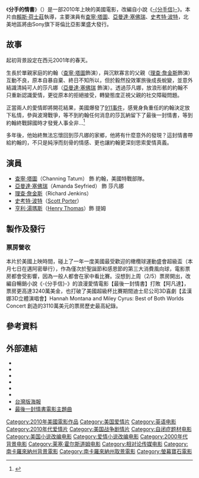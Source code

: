 {{Link style|time=2015-12-11T06:12:18+00:00}}
{{noteTA
|T=zh-tw:最後一封情書;zh-hk:分手的情書;zh-cn:分手信;
|G1=Show
|G2=Movie
|1=zh-tw:最後一封情書;zh-hk:分手的情書;zh-cn:分手信;
|2=zh-cn:阿曼达·西耶弗里德; zh-tw:亞曼達·塞佛瑞;zh-hk:雅曼達·施菲;
|3=zh-hk:賴斯·荷士莊;zh-tw:萊斯·霍斯壯;zh-cn:莱塞·霍尔斯道姆;
|4=zh-tw:莎凡娜;zh-hk:薩凡娜;
}}
{{Infobox film
| name           = 最後一封情書
| original_name  = Dear John
| image          = Dear John.jpg
| caption        = Theatrical release poster
| director       = [[萊斯·霍斯壯|萊斯·霍斯壯]]（[[:en:Lasse_Hallstrom|Lasse Hallström]]）
| producer       = 瑪蒂·柏恩<br />維克·高佛瑞<br />萊恩·高文納
| writer         = [[:en:Jamie_Linden|杰米·林登]]<br />[[尼可拉斯·史派克|尼可拉斯·史派克]] {{small|（[[:en:Dear_John_(novel)|Novel]]）}}
| starring       = [[查寧·塔圖|查寧·塔圖]]<br />[[亞曼達·塞佛瑞|亞曼達·塞佛瑞]]<br />[[史考特·波特|史考特·波特]]（[[:en:Scott_Porter|Scott Porter]]）
| music          = [[:en:Deborah_Lurie|黛博拉·羅瑞]]
| cinematography = [[:en:Terry_Stacey|泰瑞·史戴西]]
| editing        = 克莉絲提娜·博登
| studio         = [[Relativity_Media|Relativity Media]]<br />Temple Hill Productions
| distributor    = [[螢幕寶石|螢幕寶石]]<br />台灣代理：[[威望國際|威望國際]]
| released       = {{USA}}{{Start date|2010|02|05}} <br />{{flagicon|Taiwan}}台灣{{Start date|2010|03|26}}
| runtime        = 105分鐘（1小時45分）
| country        = {{USA}}
| language       = 英語
| budget         = $25,000,000美元
| gross          = $114,977,104<ref>{{cite web|url=http://www.boxofficemojo.com/movies/?id=dearjohn.htm| title=Dear John (2010) |publisher=Box Office Mojo |accessdate=2010-02-07}}</ref>
| hk_name = 分手的情書
| tw_name = 最後一封情書
| cn_name = 分手信
}}

《'''分手的情書'''》（{{lang-en|''Dear John''}}）是一部2010年上映的美國電影，改編自小說《[[分手信|-{分手信}-]]》。本片由[[賴斯·荷士莊|賴斯·荷士莊]]執導，主要演員有[[查寧·塔圖|查寧·塔圖]]、[[亞曼達·塞佛瑞|亞曼達·塞佛瑞]]、[[史考特·波特|史考特·波特]]，北美地區將由Sony旗下哥倫比亞影業盛大發行。

== 故事 ==
起初背景設定在西元2001年的春天。

生長於單親家庭的約翰（[[查寧·塔圖|查寧·塔圖]]飾演），與沉默寡言的父親（[[理查·詹金斯|理查·詹金斯]]飾演）互動不良，原本自暴自棄、終日不知所以，但於毅然投效軍旅後成長蛻變，並意外結識清純可人的莎凡娜（[[亞曼達·塞佛瑞|亞曼達·塞佛瑞]] 飾演）。透過莎凡娜，放浪形骸的約翰不只重新認識愛情，更從原本的拒絕接受，轉變態度正視父親的社交障礙問題。

正當兩人的愛情即將開花結果，美國爆發了[[911事件|911事件]]，感覺身負重任的約翰決定放下私情，參與波灣戰爭，等不到約翰任何消息的莎瓦納留下了最後一封情書，等到約翰終戰歸國時才發覺人事全非…<ref>{{cite web|url=http://tw.movie.yahoo.com/movieinfo_main.html/id=3319 |title=最後一封情書(Dear John) |work=Yahoo!電影(台灣)|劇情介紹 |deadurl=yes |archiveurl=https://web.archive.org/web/20100421021128/http://tw.movie.yahoo.com/movieinfo_main.html/id%3D3319 |archivedate=2010-04-21 }}</ref>

多年後，他始終無法忘懷回到莎凡娜的家鄉，他將有什麼意外的發現？這封情書帶給約翰的，不只是純淨而刻骨的情感、更也讓約翰更深刻思索愛情真義。

== 演員 ==
*[[查寧·塔圖|查寧·塔圖]]（Channing Tatum） 飾 約翰，美國特戰部隊。
*[[亞曼達·塞佛瑞|亞曼達·塞佛瑞]]（Amanda Seyfried） 飾 莎凡娜
*[[理查·詹金斯|理查·詹金斯]]（Richard Jenkins）
*[[史考特·波特|史考特·波特]]（[[:en:Scott_Porter|Scott Porter]]）
*[[亨利·湯瑪斯|亨利·湯瑪斯]]（[[:en:Henry_Thomas|Henry Thomas]]）飾 提姆

== 製作及發行 ==
=== 票房營收 ===

本片於美國上映時間，碰上了一年一度美國最受歡迎的橄欖球運動盛會超級盃（本月七日在邁阿密舉行），作為僅次於聖誕節和感恩節的第三大消費風向球，電影票房都會受影響，因為一般人都會在家中看比賽。沒想到上周（2/5）票房開出，改編自暢銷小說《-{分手信}-》的浪漫愛情電影【最後一封情書】打敗【阿凡達】，票房更高達3240萬美金，也打破了美國超級杯比賽期間迪士尼公司3D喜劇【孟漢娜3D立體演唱會】Hannah Montana and Miley Cyrus: Best of Both Worlds Concert 創造的3110萬美元的票房歷史最高紀錄。

==參考資料==
{{reflist}}

==外部連結==
* {{official|http://www.dearjohn-movie.com/}}
* {{Imdb title|0989757|Dear John}}
* {{Amg movie|482479|Dear John}}
* {{mojo title|dearjohn|Dear John}}
* {{rotten-tomatoes|dear_john|Dear John}}
* {{metacritic film|dearjohn|Dear John}}
* [http://ent.msn.com.tw/images/poster/1221/MP000000122110021216120501.jpg 台灣版海報]
* [http://lineday.co/amanda-seyfried-little-house-lyrics-translation/ 最後一封情書電影主題曲]
{{start box}}
{{succession prize box | '''《[[阿凡达|阿凡达]]》''' | '''《[[情人節快樂|情人節快樂]]》''' | [[2010年美國週末票房冠軍|2010年美國週末票房冠軍]] | 2月7日}}
{{end box}}

{{DEFAULTSORT:Dear John}}
[[Category:2010年美國電影作品|Category:2010年美國電影作品]]
[[Category:美国爱情片|Category:美国爱情片]]
[[Category:英语电影|Category:英语电影]]
[[Category:2010年代爱情片|Category:2010年代爱情片]]
[[Category:美国战争剧情片|Category:美国战争剧情片]]
[[Category:自闭症题材电影|Category:自闭症题材电影]]
[[Category:美国小说改编电影|Category:美国小说改编电影]]
[[Category:爱情小说改编电影|Category:爱情小说改编电影]]
[[Category:2000年代背景电影|Category:2000年代背景电影]]
[[Category:莱塞·霍尔斯道姆电影|Category:莱塞·霍尔斯道姆电影]]
[[Category:相对论传媒电影|Category:相对论传媒电影]]
[[Category:南卡羅來納州背景電影|Category:南卡羅來納州背景電影]]
[[Category:南卡羅來納州取景電影|Category:南卡羅來納州取景電影]]
[[Category:螢幕寶石電影|Category:螢幕寶石電影]]